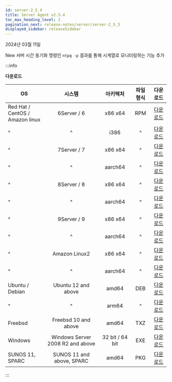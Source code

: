 ```yaml
---
id: server-2_5_4
title: Server Agent v2.5.4
toc_max_heading_level: 2
pagination_next: release-notes/server/server-2_5_3
displayed_sidebar: releaseSidebar
---
```


2024년 03월 11일

<Status>New</Status> 서버 시간 동기화 명령인 <code>ntpq -p</code> 결과를 통해 시계열로 모니터링하는 기능 추가

:::info 

**다운로드**

| OS | 시스템 | 아키텍처 | 파일 형식 | 다운로드 |
| - | :-: | :-: | :-: | :-: |
| Red Hat / CentOS /<br/> Amazon linux | 6Server / 6 | x86 x64 | RPM | [다운로드](https://repo.whatap.io/centos/6/x86_64/whatap-infra-2.5-4.x86_64.rpm) |
| ^ | ^ | i386 | ^ | [다운로드](https://repo.whatap.io/centos/6/i386/whatap-infra-1.2-4.i386.rpm) |
| ^ | 7Server / 7 | x86 x64 | ^ | [다운로드](https://repo.whatap.io/centos/7/x86_64/whatap-infra-2.5-4.x86_64.rpm) |
| ^ | ^ | aarch64 | ^ | [다운로드](https://repo.whatap.io/centos/7/aarch64/whatap-infra-2.5-4.aarch64.rpm) |
| ^ | 8Server / 8 | x86 x64 | ^ | [다운로드](https://repo.whatap.io/centos/8/x86_64/whatap-infra-2.5-4.x86_64.rpm) |
| ^ | ^ | aarch64 | ^ | [다운로드](https://repo.whatap.io/centos/8/aarch64/whatap-infra-2.5-4.aarch64.rpm) |
| ^ | 9Server / 9 | x86 x64 | ^ | [다운로드](https://repo.whatap.io/centos/9/x86_64/whatap-infra-2.5-4.x86_64.rpm) |
| ^ | ^ | aarch64 | ^ | [다운로드](https://repo.whatap.io/centos/9/aarch64/whatap-infra-2.5-4.aarch64.rpm) |
| ^ | Amazon Linux2 | x86 x64 | ^ | [다운로드](https://repo.whatap.io/centos/latest/x86_64/whatap-infra-2.5-4.x86_64.rpm) |
| ^ | ^ | aarch64 | ^ | [다운로드](https://repo.whatap.io/centos/latest/aarch64/whatap-infra-2.5-4.aarch64.rpm) |
| Ubuntu / Debian | Ubuntu 12 and above | amd64 | DEB | [다운로드](https://repo.whatap.io/debian/unstable/whatap-infra_2.5.4_amd64.deb) |
| ^ | ^ | arm64 | ^ | [다운로드](https://repo.whatap.io/debian/unstable/whatap-infra_2.5.4_arm64.deb) |
| Freebsd | Freebsd 10 and above | amd64 | TXZ | [다운로드](https://repo.whatap.io/freebsd/10/whatap-infra-1.1.2.txz) |
| Windows | Windows Server 2008 R2 and above | 32 bit / 64 bit | EXE | [다운로드](https://repo.whatap.io/windows/whatap_infra.zip)
| SUNOS 11, SPARC | SUNOS 11 and above, SPARC | amd64 | PKG | [다운로드](https://repo.whatap.io/sunos/11/whatap-infra.1.21.SPARC.pkg.tar.gz) |


:::
